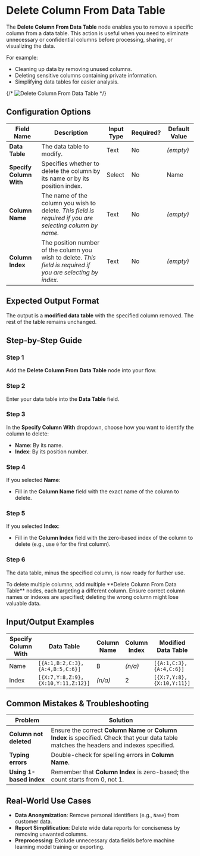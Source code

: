 
# Delete Column From Data Table

The **Delete Column From Data Table** node enables you to remove a specific column from a data table. This action is useful when you need to eliminate unnecessary or confidential columns before processing, sharing, or visualizing the data.

For example:

- Cleaning up data by removing unused columns.
- Deleting sensitive columns containing private information.
- Simplifying data tables for easier analysis.

{/* ![Delete Column From Data Table](./delete-column-from-data-table.png) */}

## Configuration Options

| Field Name              | Description                                                                                                   | Input Type | Required? | Default Value |
| ----------------------- | ------------------------------------------------------------------------------------------------------------- | ---------- | --------- | ------------- |
| **Data Table**          | The data table to modify.                                                                                     | Text       | No        | _(empty)_     |
| **Specify Column With** | Specifies whether to delete the column by its name or by its position index.                                  | Select     | No        | Name          |
| **Column Name**         | The name of the column you wish to delete. _This field is required if you are selecting column by name._      | Text       | No        | _(empty)_     |
| **Column Index**        | The position number of the column you wish to delete. _This field is required if you are selecting by index._ | Text       | No        | _(empty)_     |

## Expected Output Format

The output is a **modified data table** with the specified column removed. The rest of the table remains unchanged.

## Step-by-Step Guide

<Steps>

### Step 1

Add the **Delete Column From Data Table** node into your flow.

### Step 2

Enter your data table into the **Data Table** field.

### Step 3

In the **Specify Column With** dropdown, choose how you want to identify the column to delete:

- **Name**: By its name.
- **Index**: By its position number.

### Step 4

If you selected **Name**:

- Fill in the **Column Name** field with the exact name of the column to delete.

### Step 5

If you selected **Index**:

- Fill in the **Column Index** field with the zero-based index of the column to delete (e.g., use `0` for the first column).

### Step 6

The data table, minus the specified column, is now ready for further use.

</Steps>

<Callout type="info" title="Tip">
  To delete multiple columns, add multiple **Delete Column From Data Table**
  nodes, each targeting a different column.
</Callout>

<Callout type="warning" title="Warning">
  Ensure correct column names or indexes are specified; deleting the wrong
  column might lose valuable data.
</Callout>

## Input/Output Examples

| Specify Column With | Data Table                         | Column Name | Column Index | Modified Data Table       |
| ------------------- | ---------------------------------- | ----------- | ------------ | ------------------------- |
| Name                | `[{A:1,B:2,C:3},{A:4,B:5,C:6}]`    | B           | _(n/a)_      | `[{A:1,C:3},{A:4,C:6}]`   |
| Index               | `[{X:7,Y:8,Z:9},{X:10,Y:11,Z:12}]` | _(n/a)_     | 2            | `[{X:7,Y:8},{X:10,Y:11}]` |

## Common Mistakes & Troubleshooting

| Problem                 | Solution                                                                                                                                   |
| ----------------------- | ------------------------------------------------------------------------------------------------------------------------------------------ |
| **Column not deleted**  | Ensure the correct **Column Name** or **Column Index** is specified. Check that your data table matches the headers and indexes specified. |
| **Typing errors**       | Double-check for spelling errors in **Column Name**.                                                                                       |
| **Using 1-based index** | Remember that **Column Index** is zero-based; the count starts from 0, not 1.                                                              |

## Real-World Use Cases

- **Data Anonymization**: Remove personal identifiers (e.g., `Name`) from customer data.
- **Report Simplification**: Delete wide data reports for conciseness by removing unwanted columns.
- **Preprocessing**: Exclude unnecessary data fields before machine learning model training or exporting.

